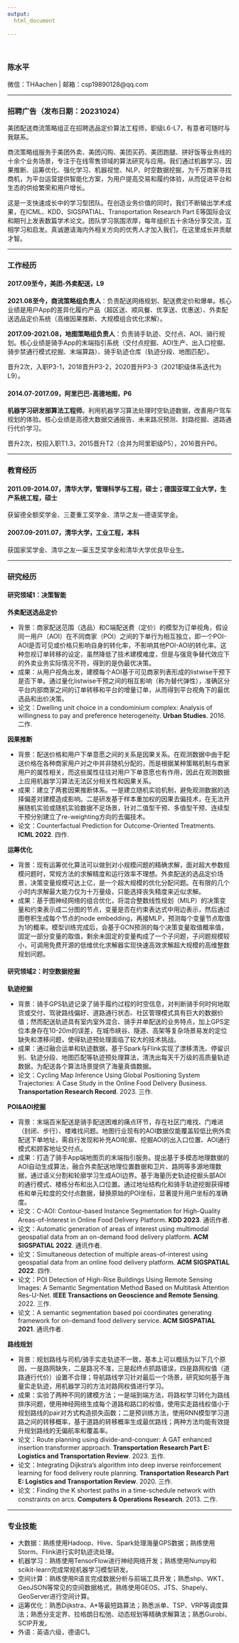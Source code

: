 ```yaml
---
output:
  html_document
   
---
```


<br>

### 陈水平
微信：THAachen | 邮箱：csp19890128<!-- -->@qq.com

<hr> 

### 招聘广告（发布日期：20231024）
美团配送商流策略组正在招聘选品定价算法工程师，职级L6-L7，有意者可随时与我联系。

商流策略组服务于美团外卖、美团闪购、美团买药、美团跑腿、拼好饭等业务线的十余个业务场景，专注于在线零售领域的算法研究与应用。我们通过机器学习、因果推断、运筹优化、强化学习、机器视觉、NLP、时空数据挖掘，为千万商家寻找商机，为平台运营提供智能化方案，为用户提高交易和履约体验，从而促进平台和生态的供给繁荣和用户增长。

这是一支快速成长中的学习型团队。在创造业务价值的同时，我们不断输出学术成果，在ICML、KDD、SIGSPATIAL、Transportation Research Part E等国际会议和期刊上发表数篇学术论文。团队学习氛围浓厚，每年组织五十余场分享交流，互相学习和启发。真诚邀请海内外相关方向的优秀人才加入我们，在这里成长并贡献才智。


<hr>

### 工作经历
#### 2017.09至今，美团-外卖配送，L9
**2021.08至今，商流策略组负责人**：负责配送网络规划、配送费定价和爆单。核心业绩是用户App的差异化履约产品（超区送、顺风餐、优享送、优惠送）、外卖配送选品定价系统（高维因果推断、大规模组合优化求解）。

**2017.09-2021.08，地图策略组负责人**：负责骑手轨迹、交付点、AOI、骑行规划。核心业绩是骑手App的末端指引系统（交付点挖掘、AOI生产、出入口挖掘、骑步禁通行模式挖掘、末端算路）、骑手轨迹仓库（轨迹分段、地图匹配）。

晋升2次，入职P3-1，2018晋升P3-2，2020晋升P3-3（2021职级体系迭代为L9）。


#### 2014.07-2017.09，阿里巴巴-高德地图，P6
**机器学习研发部算法工程师**。利用机器学习算法处理时空轨迹数据，改善用户驾车规划的体验。核心业绩是高德大数据交通报告、未来路况预测、封路挖掘、道路通行代价学习。

晋升2次，校招入职T1.3，2015晋升T2（合并为阿里职级P5），2016晋升P6。

<hr>

### 教育经历
#### 2011.09-2014.07，清华大学，管理科学与工程，硕士；德国亚琛工业大学，生产系统工程，硕士
获留德全额奖学金、三菱重工奖学金、清华之友—德语奖学金。

#### 2007.09-2011.07，清华大学，工业工程，本科
获国家奖学金、清华之友—渠玉芝奖学金和清华大学优良毕业生。

<hr>

### 研究经历
#### 研究领域1：决策智能

**外卖配送选品定价**

+ 背景：商家配送范围（选品）和C端配送费（定价）的模型为订单视角，假设同一用户（AOI）在不同商家（POI）之间的下单行为相互独立，即一个POI-AOI是否可见或价格只影响自身的转化率，不影响其他POI-AOI的转化率。这种忽视订单转移的设定，虽然降低了技术建模难度，但是与强竞争替代效应下的外卖业务实际情况不符，得到的是伪最优决策。
+ 成果：从用户视角出发，建模每个AOI基于可见商家列表形成的listwise干预下是否下单。通过量化listwise干预之间的相互影响（称为替代弹性），准确区分平台内部商家之间的订单转移和平台的增量订单，从而得到平台视角下的最优选品和出价决策。
+ 论文：Dwelling unit choice in a condominium complex: Analysis of willingness to pay and preference heterogeneity. **Urban Studies**. 2016. 二作.

**因果推断**

+ 背景：配送价格和用户下单意愿之间的关系是因果关系。在观测数据中由于配送价格在各种商家用户对之中并非随机分配的，而是根据某种策略机制与商家用户的属性相关，而这些属性往往对用户下单意愿也有作用，因此在观测数据上应用机器学习算法无法区分相关性和因果关系。
+ 成果：建立了两套因果推断体系。一是建立随机实验机制，避免观测数据的选择偏差对建模造成影响。二是研发基于样本重加权的因果去偏技术，在无法开展随机实验或随机实验数据不足场景，针对二值型干预、多值型干预、连续型干预分别建立了re-weighting方向的去偏技术。
+ 论文：Counterfactual Prediction for Outcome-Oriented Treatments. **ICML 2022**. 四作.


**运筹优化**

+ 背景：现有运筹优化算法可以做到对小规模问题的精确求解，面对超大参数规模问题时，常规方法的求解精度和运行效率不理想。外卖配送的选品定价场景，决策变量规模可达上亿，是一个超大规模的优化分配问题。在有限的几个小时内求解最大能力仅为十万量级，只能选择丧失精度来近似求解。
+ 成果：基于图神经网络的组合优化，将混合整数线性规划（MILP）的决策变量和约束表示成二分图的节点，变量是否在约束表达式中用边表示，然后通过图卷积生成每个节点的node embedding，再接MLP，预测每个变量节点取值为1的概率。模型训练完成后，会基于GCN预测的每个决策变量取值概率值，固定一部分变量的取值，剩余未固定的变量构成了一个子问题，子问题规模较小，可调用免费开源的低维优化求解器实现快速高效求解超大规模的高维整数规划问题。


#### 研究领域2：时空数据挖掘
**轨迹挖掘**

+ 背景：骑手GPS轨迹记录了骑手履约过程的时空信息，对判断骑手何时何地取货或交付、驾驶路线偏好、道路通行状态、社区管理模式具有巨大的数据价值；然而配送轨迹具有室内室外混合、骑手并单配送的业务特点，加上GPS定位本身存在10-20m的误差，在城市峡谷、隧道、高架等复杂场景易发的定位缺失和漂移问题，使得轨迹预处理面临了较大的技术挑战。
+ 成果：通过融合运单和轨迹数据，基于Spark与Flink实现了漂移清洗、停留识别、轨迹分段、地图匹配等轨迹预处理算法，清洗出每天千万级的高质量轨迹数据，为配送各个算法场景提供了海量真值数据。
+ 论文：Cycling Map Inference Using Global Positioning System Trajectories: A Case Study in the Online Food Delivery Business. **Transportation Research Record**. 2023. 三作.


**POI&AOI挖掘**

+ 背景：末端百米配送是骑手配送困难的痛点环节，存在社区门难找、门难进（封闭、步行）、楼难找问题。地图行业现有的AOI数据仅能覆盖较低比例外卖配送下单地址，需自行发现和补充AOI轮廓、挖掘AOI的出入口位置、AOI通行模式和顾客地址交付点。
+ 成果：打造了骑手App端地图页的末端指引服务。提出基于多模态地理数据的AOI自动生成算法，融合外卖配送地理位置数据和卫片、路网等多源地理数据，通过语义分割和轮廓学习生成AOI边界。基于海量历史轨迹挖掘头部AOI的通行模式、楼栋分布和出入口位置。通过地址结构化和骑手轨迹挖掘获得楼栋和单元粒度的交付点数据，替换原始的POI坐标，显著提升用户坐标的准确度。
+ 论文：C-AOI: Contour-based Instance Segmentation for High-Quality Areas-of-Interest in Online Food Delivery Platform. **KDD 2023**. 通讯作者.
+ 论文：Automatic generation of areas of interest using multimodal geospatial data from an on-demand food delivery platform. **ACM SIGSPATIAL 2022**. 通讯作者.
+ 论文：Simultaneous detection of multiple areas-of-interest using geospatial data from an online food delivery platform. **ACM SIGSPATIAL 2022**. 四作.
+ 论文：POI Detection of High-Rise Buildings Using Remote Sensing Images: A Semantic Segmentation Method Based on Multitask Attention Res-U-Net. **IEEE Transactions on Geoscience and Remote Sensing**. 2022. 三作.
+ 论文：A semantic segmentation based poi coordinates generating framework for on-demand food delivery service. **ACM SIGSPATIAL 2021**. 通讯作者.



**路线规划**

+ 背景：规划路线与司机/骑手实走轨迹不一致，基本上可以概括为以下几个原因，一是路网缺失，二是路况不准，三是起终点抓路错误，四是路网权值（道路通行代价）设置不合理；导航路线学习针对最后一个场景，研究如何基于海量实走轨迹，用机器学习的方法对路网权值进行学习。
+ 成果：实验了两种不同的建模方法；一是端到端方法，将路权学习转化为路线排序问题，使用神经网络生成每个道路和路口的权值，使用实走路线权值小于规划路线的pair对方式构造损失函数；二是预训练方法，使用RNN模型学习道路之间的转移概率，基于道路的转移概率生成最优路线；两种方法均能有效提升规划路线的无偏航率和覆盖率。
+ 论文：Route planning using divide-and-conquer: A GAT enhanced insertion transformer approach. **Transportation Research Part E: Logistics and Transportation Review**. 2023. 五作.
+ 论文：Integrating Dijkstra’s algorithm into deep inverse reinforcement learning for food delivery route planning. **Transportation Research Part E: Logistics and Transportation Review**. 2020. 三作.
+ 论文：Finding the K shortest paths in a time-schedule network with constraints on arcs. **Computers & Operations Research**. 2013. 二作.


<hr>


### 专业技能
- 大数据：熟练使用Hadoop、Hive、Spark处理海量GPS数据；熟练使用Storm、Flink进行实时轨迹流处理。
- 机器学习：熟练使用TensorFlow进行神经网络开发；熟练使用Numpy和scikit-learn完成常规机器学习模型研发。
- 空间计算：熟练使用R语言完成数据分析与前端工具开发；熟悉shp、WKT、GeoJSON等常见的空间数据格式，熟练使用GEOS、JTS、Shapely、GeoServer进行空间计算。
- 运筹优化：熟悉Dijkstra、A*等最短路算法；熟悉派单、TSP、VRP等调度算法；熟悉分支定界、拉格朗日松弛、动态规划等精确求解算法；熟悉Gurobi、SCIP开发。
- 外语：英语六级，德语C1。

